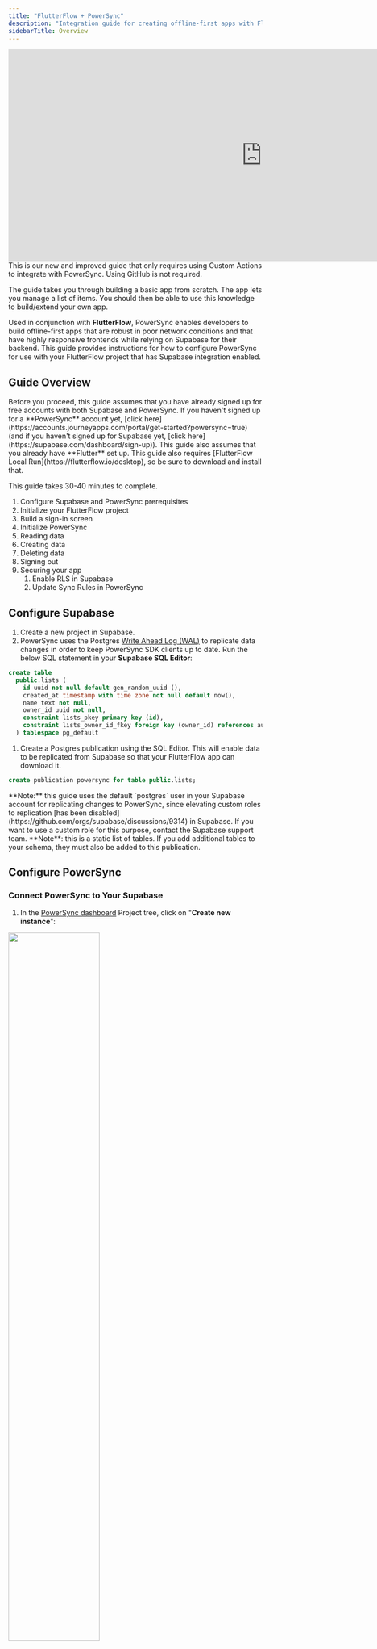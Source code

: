 ```yaml
---
title: "FlutterFlow + PowerSync"
description: "Integration guide for creating offline-first apps with FlutterFlow and PowerSync with Supabase as the backend."
sidebarTitle: Overview
---
```


<Frame caption="Video walkthrough of the integration guide.">
   <iframe width="1005" height="420" src="https://www.youtube.com/embed/eUcBCyPfVok?si=WFPfEp-86Dr_3qh_" title="YouTube video player" frameborder="0" allow="accelerometer; autoplay; clipboard-write; encrypted-media; gyroscope; picture-in-picture; web-share" referrerpolicy="strict-origin-when-cross-origin" allowfullscreen></iframe>
</Frame>

<Info>
This is our new and improved guide that only requires using Custom Actions to integrate with PowerSync. Using GitHub is not required.

The guide takes you through building a basic app from scratch. The app lets you manage a list of items. You should then be able to use this knowledge to build/extend your own app.
</Info>

Used in conjunction with **FlutterFlow**, PowerSync enables developers to build offline-first apps that are robust in poor network conditions and that have highly responsive frontends while relying on Supabase for their backend. This guide provides instructions for how to configure PowerSync for use with your FlutterFlow project that has Supabase integration enabled.

## Guide Overview

<Info>
   Before you proceed, this guide assumes that you have already signed up for free accounts with both Supabase and PowerSync. If you haven't signed up for a **PowerSync** account yet, [click here](https://accounts.journeyapps.com/portal/get-started?powersync=true) (and if you haven't signed up for Supabase yet, [click here](https://supabase.com/dashboard/sign-up)). This guide also assumes that you already have **Flutter** set up.

</Info>
<Check>
   This guide also requires [FlutterFlow Local Run](https://flutterflow.io/desktop), so be sure to download and install that.
</Check>

This guide takes 30-40 minutes to complete.

1. Configure Supabase and PowerSync prerequisites
2. Initialize your FlutterFlow project
3. Build a sign-in screen
4. Initialize PowerSync
5. Reading data
6. Creating data
7. Deleting data
8. Signing out
9. Securing your app
   1. Enable RLS in Supabase
   2. Update Sync Rules in PowerSync

## Configure Supabase

1. Create a new project in Supabase.
2. PowerSync uses the Postgres [Write Ahead Log (WAL)](https://www.postgresql.org/docs/current/wal-intro.html) to replicate data changes in order to keep PowerSync SDK clients up to date.
Run the below SQL statement in your **Supabase SQL Editor**:

```sql
create table
  public.lists (
    id uuid not null default gen_random_uuid (),
    created_at timestamp with time zone not null default now(),
    name text not null,
    owner_id uuid not null,
    constraint lists_pkey primary key (id),
    constraint lists_owner_id_fkey foreign key (owner_id) references auth.users (id) on delete cascade
  ) tablespace pg_default
```

1. Create a Postgres publication using the SQL Editor. This will enable data to be replicated from Supabase so that your FlutterFlow app can download it.

```sql
create publication powersync for table public.lists;
```

<Info>
   **Note:** this guide uses the default `postgres` user in your Supabase account for replicating changes to PowerSync, since elevating custom roles to replication [has been disabled](https://github.com/orgs/supabase/discussions/9314) in Supabase. If you want to use a custom role for this purpose, contact the Supabase support team.
</Info>

<Note>
   **Note**: this is a static list of tables. If you add additional tables to your schema, they must also be added to this publication.
</Note>

## Configure PowerSync

### Connect PowerSync to Your Supabase

1. In the [PowerSync dashboard](/usage/tools/powersync-dashboard) Project tree, click on "**Create new instance**":

<Frame>
  <img src="/images/integration-20.png" width="60%"/>
</Frame>

1. Give your instance a name, such as "Supabase Testing".
2. Under the "**General**" tab, you can change the default cloud region from US to EU, JP (Japan), or AU (Sydney) if desired (more cloud regions are available, [contact us](/resources/contact-us) if you need a different region).
3. Under the "DB Connections" tab, click on the + icon.
4. Now we get the connection details from Supabase:
   * In your Supabase dashboard, navigate to **"Project Settings"** \-> **"Database" -> "Connection string**" and select the "URI" tab.
   * Uncheck the "**Display connection pooler**" checkbox. PowerSync needs to connect to the database directly and cannot use the pooler.
<Frame>
  <img src="/images/integration-21.png"/>
</Frame>
It is important to uncheck this checkbox
   * Copy the connection string. The hostname should be `db.<PROJECT-ID>.supabase.co`, and not, for example, `aws-0-us-west-1.pooler.supabase.com`.
   * Paste this URI in PowerSync the instance **URI** field.
   * Enter the password for the `postgres` user in your Supabase database: (Supabase also [refers to this password](https://supabase.com/docs/guides/database/managing-passwords) as the _database password_ or _project password_).
   * PowerSync has the Supabase CA certificate pre-configured — `verify-full` SSL mode can be used directly, without any custom certificates.
1. Click **"Test Connection"** and fix any errors.
2. Under the **"Client Auth"** tab, enable **"Use Supabase Auth".**
3. Click **"Save".**

PowerSync deploys and configures an isolated cloud environment for you, which will take a few minutes to complete.

### Configure Sync Rules

[Sync Rules](/usage/sync-rules) allow developers to control which data gets synced to which user devices using a SQL-like syntax in a YAML file. For the demo app, we're going to specify that each user can only see their own to-do lists and list items.

1\. To update your Sync Rules, open the `sync-rules.yaml` file.

<Frame>
  <img src="/images/integration-22.avif" width="60%"/>
</Frame>
1. Replace the `sync-rules.yaml` file's contents with the below:

```yaml This will sync the entire table to all users - we will refine this later
bucket_definitions:
    global:
        data:
            - SELECT * FROM lists
```

For additional information on PowerSync's Sync Rules, refer to the [Sync Rules](/usage/sync-rules) documentation.

If you're wondering how Sync Rules relate to Supabase Postgres [RLS](https://supabase.com/docs/guides/auth/row-level-security), see [this subsection](/integration-guides/supabase-+-powersync/rls-and-sync-rules).

## Initialize Your FlutterFlow Project

1. Create a new Blank app, give it a name, and disable Firebase.
2. Under **"App Settings" -> "Integrations"**, enable Supabase. Enter your **"API URL"** and **"Anon Key"** and click **"Get Schema".**
3. Under **"App Values" -> "Constants"**, click **"Add App Constant".**
   1. For **Constant Name**, enter `PowerSyncUrl`.
   2. For **Constant Value**, copy and paste your instance URL from the PowerSync Dashboard:

<Frame>
  <img src="/images/integration-23.png" width="60%"/>
</Frame>

You should now see this under App Constants:

<Frame>
  <img src="/images/integration-24.avif"/>
</Frame>

## Build A Sign-In Screen

1. Under Pages, click **"Add Page, Component or Flow".**
<Frame>
  <img src="/images/integration-25.avif"/>
</Frame>
2. Select the Auth1 template and name the page "Login".
3. Delete the _Sign Up_, _Forgot Password_ and _Social Login_ buttons — we will only be supporting Login for this demo app.
<Frame>
  <img src="/images/integration-26.avif"/>
</Frame>
4. Under **"App Settings" -> "App Settings" -> "Authentication"**:
   1. Enable Authentication.
   2. Set Supabase as the Authentication Type.
   3. Set the Login page you just created as the Entry Page.
   4. Set HomePage as the Logged In Page:
<Frame>
  <img src="/images/integration-27.avif"/>
</Frame>
5. In your Supabase Dashboard, under **"Authentication"**, click on **"Add User" -> "Create new user"** and create a user for yourself to test with:
<Frame>
  <img src="/images/integration-28.png" width="60%"/>
</Frame>
6. Launch your app on a physical or simulator device:
<Frame caption="Click on Test">
  <img src="/images/integration-29.avif"/>
</Frame>

<Info>
   **Checkpoint:** you should now be able to log into the app using the Supabase user account you just created. After logging in you should see a blank screen.
</Info>

For once, a blank screen means success:
<img src="/images/integration-30.avif" width="30%"/>

## Initialize PowerSync

1. Click on **"Custom Code" -> "Add" -> "Action".**
2. Name the Custom Action `initpowersync`.
   1. **NOTE:** use all lowercase for this Custom Action is important due to naming conversion that FF performs behind the scenes.
3. Copy and paste the custom action code from here:[https://github.com/powersync-ja/powersync-flutterflow-template/blob/flutterflow/lib/custom\_code/actions/initpowersync.dart](https://github.com/powersync-ja/powersync-flutterflow-template/blob/flutterflow/lib/custom%5Fcode/actions/initpowersync.dart)
4. Import your schema:
   1. On the PowerSync Dashboard, right-click on your instance and select **"Generate Client-Side Schema"** and select Dart as the language.
   <Frame>
      <img src="/images/integration-31.avif"/>
   </Frame>
   2. Paste this into your Custom Action code on line 27 after the equals sign.
   3. Due to a limitation in FF, you now need to prefix each instance of `Schema`, `Column` and `Table` with `powersync`.
   4. Your custom action schema definition should now look like this:
   <Frame>
      <img src="/images/integration-32.avif"/>
   </Frame>
5. Under **"Action Settings"** on the right, add this dependency into "Pubspec Dependencies": `powersync: ^1.8.4`
   1. FlutterFlow imports and old version of sqflite by default and it's not possible to remove it, so you also need to add this dependency: `sqflite: ^2.3.3`
   2. Your dependencies should now look as follows:

<Frame>
   <img src="/images/Screenshot 2024-10-07 at 16.36.10.png" width="60%"/>
</Frame>

1. Save your new custom action
2. Still in Custom Actions, under **"Custom Files"** click on `main.dart` and set your new Custom Action as a Final Action and click Save.
<Frame>
   <img src="/images/integration-34.avif"/>
</Frame>

<Info>
**Checkpoint:** You should now be able to validate that PowerSync is initializing correctly by taking these steps:

1. Stop any running simulator app sessions
2. Restart the app by clicking "Test", and sign in
3. Click on "Open Device Logs"
4. You should see this kind of log message:

```
flutter: [PowerSync] FINE: 2024-04-16 13:47:52.259974: Credentials: PowerSyncCredentials

flutter: [PowerSync] FINE: 2024-04-16 13:47:52.607802: Applied checkpoint 2
```
</Info>


## Reading Data

We will now create our first UI and bind it to the data in the local SQLite database on the device.

### Create a Custom Action to Stream all Lists

<Info>
   For watched (realtime) queries in FlutterFlow, you need 2x Custom Actions per table. For delete, update and insert queries you only need 1x Custom Action. We are working to see if we can aleviate this constraint.
</Info>

1. Create a new Custom Action and call it `watchLists` and paste the below code:

```dart
// Automatic FlutterFlow imports
import '/backend/supabase/supabase.dart';
import '/flutter_flow/flutter_flow_theme.dart';
import '/flutter_flow/flutter_flow_util.dart';
import '/custom_code/actions/index.dart'; // Imports other custom actions
import '/flutter_flow/custom_functions.dart'; // Imports custom functions
import 'package:flutter/material.dart';
// Begin custom action code
// DO NOT REMOVE OR MODIFY THE CODE ABOVE!

import 'package:powersync/powersync.dart' as powersync;
import '/custom_code/actions/initpowersync.dart';
import 'package:supabase_flutter/supabase_flutter.dart';
import 'dart:async';

Future<void> watchLists(
    Future Function(List<ListsRow>? result) callback) async {
  var stream = db.watch('SELECT * FROM lists');
  listsSubscription?.cancel(); //it's important to clean up any existing subscriptions otherwise app performance will degrade
  listsSubscription = stream.listen((data) {
    callback(
        data.map((json) => ListsRow(Map<String, dynamic>.from(json))).toList());
  });
}
```

2. Hit Save and click "Yes" on the popup to set the Action Arguments for you:
<Frame>
   <img src="/images/integration-35.avif"/>
</Frame>
3. Your Action Arguments should now look as follows:
<Frame>
   <img src="/images/integration-36.png" width="60%"/>
</Frame>
4. Create the second Custom Action called `getLists` and paste the following code into it:

```dart
// Automatic FlutterFlow imports
import '/backend/supabase/supabase.dart';
import '/flutter_flow/flutter_flow_theme.dart';
import '/flutter_flow/flutter_flow_util.dart';
import '/custom_code/actions/index.dart'; // Imports other custom actions
import '/flutter_flow/custom_functions.dart'; // Imports custom functions
import 'package:flutter/material.dart';
// Begin custom action code
// DO NOT REMOVE OR MODIFY THE CODE ABOVE!

import 'package:powersync/powersync.dart' as powersync;
import '/custom_code/actions/initpowersync.dart';
import 'package:supabase_flutter/supabase_flutter.dart';

Future<List<ListsRow>?> getLists(List<ListsRow>? results) async {
  return results;
}
```
1. Hit Save and click "Yes" on the popup to set the Action Arguments for you:
<Frame>
   <img src="/images/integration-37.avif"/>
</Frame>
2. Your Action Arguments should now look as follows:
<Frame>
   <img src="/images/integration-38.png" width="60%"/>
</Frame>
3. On the HomePage page, you will create a placeholder Page State variable required for the next step.
   1. Click on State Management.
   2. Add a dummy variable called "notused" or similar and click Confirm:

<Frame>
   <img src="/images/integration-39.png"/>
</Frame>
4. Still on the HomePage page, select Actions and open **"Action Flow Editor".**
   1. Add the `watchLists` Custom Action.
   2. Click "Open" to edit the `callback` Argument for `watchLists`.
   3. Add the `getLists` Custom Action and set the `results` Action Argument to `result` and click **"Confirm":**
<Frame>
   <img src="/images/integration-40.avif"/>
</Frame>
   4. Set the **"Action Output Variable Name"** to `allLists` and you should now see this:
<Frame>
   <img src="/images/integration-41.png" width="60%"/>
</Frame>
   5. Add a second action to the chain, and set it to **"Update Page State"** and "**Rebuild Current Page"**. This is to ensure the page gets redrawn when the database updates. Your callback action should now look like this:
<Frame>
   <img src="/images/integration-42.avif"/>
</Frame>
   6. Click "Close" to exit the Action Flow Editor.
7. In the UI Builder on the HomePage page, add a ListView component and add a ListTile inside the ListView.
8. On the ListView component, click **"Generate Dynamic Children"**. Enter a variable name of `boundLists` and set its value to `allLists` (no further changes). Click Save.
9. On the ListTile component, set the Title field to **"Set from Variable"** and then get the `name` field from the `boundLists` variable:

<Frame>
   <img src="/images/integration-43.avif"/>
</Frame>

10. Do the same for the Subtitle field of the ListTile component, and set it to `created_at`.
11. Hot reload your app and the screen will still be blank. This is because the `lists` table is empty in Supabase. Create a test row in the table by clicking on **"Insert" -> "Insert Row"** in your Supabase Table Editor.
   1. Leave `id` and `created_at` blank.
   2. Enter a name such as "Test from Supabase".
   3. Click "Select Record" for `owner_id` and select your test user.

<Info>
Checkpoint: you should now see your single test row magically appear in your app

<Frame>
   <img src="/images/integration-44.avif"/>
</Frame>
</Info>

## Creating Data

You will now update the app so that we can capture new list entries.

1. Create a new Custom Action called `createListItem` and paste the following code:

```dart
// Automatic FlutterFlow imports
import '/backend/supabase/supabase.dart';
import '/flutter_flow/flutter_flow_theme.dart';
import '/flutter_flow/flutter_flow_util.dart';
import '/custom_code/actions/index.dart'; // Imports other custom actions
import '/flutter_flow/custom_functions.dart'; // Imports custom functions
import 'package:flutter/material.dart';
// Begin custom action code
// DO NOT REMOVE OR MODIFY THE CODE ABOVE!

// Set your action name, define your arguments and return parameter,
// and then add the boilerplate code using the green button on the right!
import 'package:powersync/powersync.dart' as powersync;
import '/custom_code/actions/initpowersync.dart';
import 'package:supabase_flutter/supabase_flutter.dart';

Future createListItem(String name) async {
  var supaUserId = await Supabase.instance.client.auth.currentUser?.id;

  final results = await db.execute('''
      INSERT INTO
        lists(id, created_at, name, owner_id)
        VALUES(uuid(), datetime(), ?, ?)
      ''', [name, supaUserId]);
}
```

1. Hit Save and click "Yes" on the popup to set the Action Arguments for you:
<Frame>
   <img src="/images/integration-45.avif"/>
</Frame>
2. There should now be one argument for the Custom Action called `name` of type String and not nullable.
3. In the Widget Tree view, select the HomePage page and navigate to State Management.
4. Create a new State Field called `fabClicked` and set the type to boolean and toggle the **"Initial Field Value"** toggle twice to initialize the field to false.
5. <Frame>
      <img src="/images/integration-46.png" width="60%"/>
   </Frame>
6. In the Widget Tree view, drop a Floating Action Button (FAB) onto the page.
7. Click on the FAB and Open the Action Flow Editor.
8. Add an action to Update Page State.
9. Set the `fabClicked` value to `true` and click Close.
<Frame>
   <img src="/images/integration-47.avif"/>
</Frame>
10. On the Widget Palette again, add a Container child to the Column Widget.
   1. Now add a Column Widget to this Container.
   2. Add a TextField and a Button to this Column Widget.
   3. Your homepage layout should now look like this:
<Frame>
   <img src="/images/integration-48.avif"/>
</Frame>
11. Set the Container and TextField widgets to have a width of 100%.
12. Click on the Container and enable Conditional Visibility for `fabClicked`.
<Frame>
   <img src="/images/integration-49.avif"/>
</Frame>
13. Change the Button text to "Add".
14. Open the Action Flow Editor for the Add button:
   1. Add a Custom Action call to `createListItem`.
   2. Set the "name" Argument to Widget State -> TextField 1.
   3. Chain another Action of "Clear Text Fields / PIN Codes" to clear the TextField\_1 field.
   4. Chain another Action to Update Page State and set `fabClicked` to false.
   5. Your Action Editor should now look like this:
<Frame>
   <img src="/images/integration-50.avif"/>
</Frame>

<Info>
   **Checkpoint:** you should now be able hot reload your app, click on the FAB button and the TextField should appear. Enter a name and click Add. The new row should appear in the ListView and the TextField should be hidden again.
</Info>
## Deleting Data

In this section we will add the ability to swipe on a ListTile to delete it.

1. Create a new Custom Action called `deleteListItem` and paste the below code:

```dart
// Automatic FlutterFlow imports
import '/backend/supabase/supabase.dart';
import '/flutter_flow/flutter_flow_theme.dart';
import '/flutter_flow/flutter_flow_util.dart';
import '/custom_code/actions/index.dart'; // Imports other custom actions
import '/flutter_flow/custom_functions.dart'; // Imports custom functions
import 'package:flutter/material.dart';
// Begin custom action code
// DO NOT REMOVE OR MODIFY THE CODE ABOVE!

import 'package:powersync/powersync.dart' as powersync;
import '/custom_code/actions/initpowersync.dart';
import 'package:supabase_flutter/supabase_flutter.dart';

Future deleteListItem(ListsRow row) async {
  await db.execute('DELETE FROM lists WHERE id = ?', [row.id]);
}
```

1. Hit Save and click "Yes" on the popup to set the Action Arguments for you:
<Frame>
   <img src="/images/integration-51.avif"/>
</Frame>
2. The Custom Action Arguments should now look as follows:
<Frame>
   <img src="/images/integration-52.avif"/>
</Frame>
3. In the Widget Tree select the ListTile and enable Slidable.
4. Select the SlidableActionWidget from the Widget Tree and set the values to the following:
<Frame>
   <img src="/images/integration-53.avif"/>
</Frame>
5. Click on Action Editor and click Add Action, passing in `boundLists` to `deleteListItem` as follows:
<Frame>
   <img src="/images/integration-55.avif"/>
</Frame>

<Info>
   **Checkpoint:** Stop and relaunch the app (Hot Reload won't work after adding the slidable package) and you should be able to swipe on items to delete them. Note that they are also magically deleted from Supabase!
</Info>

## Updating Data

In this section we will add the ability to update a list item. It entails:

* A custom action to handle updating the data
* Setting and using state fields to show/hide UI dynamically and reference the list item to edit
* A button to edit a list item (set up similar to the Delete button in the previous section)
* UI to enter and save the new item name (set up similar to the Create functionality we covered earlier)
1. Create a new Custom Action called `updateListItem` and paste the below code:

```dart
// Automatic FlutterFlow imports
import '/backend/supabase/supabase.dart';
import '/flutter_flow/flutter_flow_theme.dart';
import '/flutter_flow/flutter_flow_util.dart';
import '/custom_code/actions/index.dart'; // Imports other custom actions
import '/flutter_flow/custom_functions.dart'; // Imports custom functions
import 'package:flutter/material.dart';
// Begin custom action code
// DO NOT REMOVE OR MODIFY THE CODE ABOVE!

// Set your action name, define your arguments and return parameter,
// and then add the boilerplate code using the green button on the right!
import 'package:powersync/powersync.dart' as powersync;
import '/custom_code/actions/initpowersync.dart';
import 'package:supabase_flutter/supabase_flutter.dart';

Future updateListItem(String name, ListsRow row) async {
  await db.execute('UPDATE lists SET name = ? WHERE id = ?', [name, row.id]);
}

```

1. Hit Save and click "Yes" on the popup to set the Action Arguments for you:
<Frame>
   <img src="/images/integration-56.avif"/>
</Frame>

1. The Custom Action Arguments should now look as follows:

<Frame>
   <img src="/images/integration-57.avif"/>
</Frame>

1. In the Widget Tree view, select the HomePage page and navigate to State Management.
2. Create a new State Field called `editClicked`, set the type to Boolean and toggle the **"Initial Field Value"** toggle twice to initialize the field to false.
3. Create another new State Field called `listItemIndex`, set the type to Integer. Click Confirm.
<Frame>
   <img src="/images/integration-58.avif"/>
</Frame>
4. In the Widget Tree select the ListTile.
5. Under Slidable Properties click Add Action.
6. Select the new SlidableActionWidget from the Widget Tree and set its properties to the following:
<Frame>
   <img src="/images/integration-59.png" width="60%"/>
</Frame>
7. Open the Action Flow Editor.
8. Add an action to Update Page State.
9. Add Field: Set the `editClicked` value to `true`.
10. Add Field: Set the value of `listItemIndex` to the "Index in List" of the `boundLists` Item and click Close.

<Frame>
   <img src="/images/integration-60.avif"/>
</Frame>
1. Chain another Action to "Set Form Field" -> TextField\_2\. This will initialize the text field to the current list item's name.
   1. Set the variable to the boundLists Item
   2. Under Available Options, select "Get Row Field"
   3. Under Supabase Row Field, select "name"
   4. Your action should look like this:
<Frame>
   <img src="/images/integration-61.avif"/>
</Frame>
2. On the Widget Palette again, add a Container child to the Column Widget.
   1. Now add a Column Widget to this Container.
   2. Add a TextField and a Button to this Column Widget.
   3. Your homepage layout should now look like this:
<Frame>
   <img src="/images/integration-62.png" width="60%" />
</Frame>
3. Set the Container and TextField widgets to have a width of 100%.
4. Click on the Container and enable Conditional Visibility for `editClicked`.
<Frame>
   <img src="/images/integration-63.avif"/>
</Frame>
5. Change the Button text to "Save"
6. Open the Action Flow Editor for the Save button.
   1. Add a Custom Action call to `updateListItem`.
   2. Set the "name" Argument to Widget State -> TextField 2.
   3. Set the "row" Argument:
         1. Select Action Outputs -> allLists.
         2. Under Available Options select "Item at Index".
         3. Under List Index Options select "Specific Index".
         4. Set the Index value to the `listItemIndex` Page State variable
<Frame>
   <img src="/images/integration-64.avif"/>
</Frame>
         5. Click Confirm
   4. Chain another Action of "Clear Text Fields / PIN Codes" to clear the TextField\_2 field.
   5. Chain another Action to "Update Page State".
   6. Add Field: Set `editClicked` to false.
   7. Add Field: Set `listItemIndex` to Reset Value.
   8. Your Action Editor should now look like this:
<Frame>
   <img src="/images/integration-65.avif"/>
</Frame>
7. Close the Action Flow Editor.

<Info>
   **Checkpoint:** you should now be able hot reload your app, slide on an item to edit it. Enter the new item name into the text field that appears, and hit Save. The update should then reflect in Supabase.
</Info>

## Signing Out

1. Create a new Custom Action called `signOut` without Arguments or Return Values and paste the below code:

```dart
// Automatic FlutterFlow imports
import '/backend/supabase/supabase.dart';
import '/flutter_flow/flutter_flow_theme.dart';
import '/flutter_flow/flutter_flow_util.dart';
import '/custom_code/actions/index.dart'; // Imports other custom actions
import '/flutter_flow/custom_functions.dart'; // Imports custom functions
import 'package:flutter/material.dart';
// Begin custom action code
// DO NOT REMOVE OR MODIFY THE CODE ABOVE!

// Set your action name, define your arguments and return parameter,
// and then add the boilerplate code using the green button on the right!
import 'package:powersync/powersync.dart' as powersync;
import '/custom_code/actions/initpowersync.dart';

Future signOut() async {
  listsSubscription?.cancel(); //close any open subscriptions from watch() queries
  await db.disconnectAndClear();
}
```

1. Click Save Action.
2. In the Widget Tree, drag a Button onto the right of your App Bar.
3. Rename the button text to "Sign Out".
4. Open Action Editor and click Open to launch the editor.
5. Add a call to the `signOut`Custom Action.
6. Chain another call to Auth -> Log Out:
<Frame>
   <img src="/images/integration-66.avif"/>
</Frame>
7. Click Close

<Info>
   **Checkpoint:** You should now be able to hot reload your app and sign out and in again.
</Info>

## Securing Your App

PowerSync's [Sync Rules](/usage/sync-rules) and Supabase's support for [Row Level Security (RLS)](https://supabase.com/docs/guides/auth/row-level-security) can be used in conjunction. Here are some high level similarities and differences:

* RLS should be used as the authoritative set of security rules applied to your users' CRUD operations that reach Postgres.
* Sync Rules are only applied for data that is to be downloaded to clients — they do not apply to uploaded data.
   * Sync Rules can typically be considered to be complementary to RLS, and will generally mirror your RLS setup.

### Enable RLS in Supabase

Run the below in your Supabase console to ensure that only list owners can perform actions on the lists table where `owner_id` matches their user id:

```sql
alter table public.lists
  enable row level security;

create policy "owned lists" on public.lists for ALL using (
  auth.uid() = owner_id
)
```

### Update Sync Rules

Currently all lists are synced to all users, regardless of who the owner of the list is. You will now update this so that only a user's lists are synced to their device:

1. Navigate to the [PowerSync Dashboard](/usage/tools/powersync-dashboard) and open your `sync-rules.yaml` file.
2. Delete the existing content and paste the below contents:

```yaml
bucket_definitions:
  user_lists:
    parameters: select request.user_id() as user_id
    data:
      - select * from lists where owner_id = bucket.user_id
```

1. Click on **"Validate".**
2. Click on **"Deploy sync rules".**
3. Wait for the deploy to complete.

<Info>
   **Checkpoint:** Your app should continue running seamlessly as before.
</Info>

## Known Issues, Limitations and Gotchas

Below is a list of known issues and limitations.

1. It's not currently possible to use the FlutterFlow Web Editor to test your app due to limitations with FlutterFlow.
2. When trying to compile any of the PowerSync Custom Actions, you will see errors — these can be safely ignored:

<Frame>
   <img src="/images/integration-67.png" width="60%" />
</Frame>
<Frame>
   <img src="/images/integration-69.png" width="60%" />
</Frame>
1. Using `watch()` queries creates a [StreamSubscription](https://api.flutter.dev/flutter/dart-async/StreamSubscription-class.html) and it's important to regularly call `.cancel()` on these to avoid multiple subscriptions for the same query running.
2. Deploying to the Apple App Store currently requires some workarounds due to limitations in FlutterFlow:
   1. Download the code from FlutterFlow
   2. Open the `Podfile` located in the `ios/`directory
   3. The following option in the `Podfile` needs to be updated from `use_frameworks! :linkage => :static` to `use_frameworks!` (remove everything after the exclamation sign)
   4. After removing that option, clean the build folder and build the project again.
   5. You should now be able to submit to the App Store
3. Exporting the code from FlutterFlow using the "Download Code" action in FlutterFlow requires the same workaround listed in 4\. above.
4. Other common issues and troubleshooting techniques are documented here: [Troubleshooting](/resources/troubleshooting)
